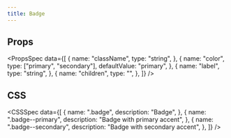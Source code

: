 ```yaml
---
title: Badge
---
```


<Preview name="Badge" />

## Props

<PropsSpec
  data={[
    {
      name: "className",
      type: "string",
    },
    {
      name: "color",
      type: ["primary", "secondary"],
      defaultValue: "primary",
    },
    {
      name: "label",
      type: "string",
    },
    {
      name: "children",
      type: "",
    },
  ]}
/>

## CSS

<CSSSpec
  data={[
    {
      name: ".badge",
      description: "Badge",
    },
    {
      name: ".badge--primary",
      description: "Badge with primary accent",
    },
    {
      name: ".badge--secondary",
      description: "Badge with secondary accent",
    },
  ]}
/>
